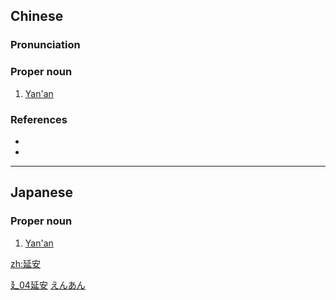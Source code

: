 ==Chinese==
{{zh-forms}}

===Pronunciation===
{{zh-pron
|m=Yán'ān
|c=jin4 on1
|cat=pn
}}

===Proper noun===
{{zh-proper noun}}

# [[Yan'an]]

===References===
* {{pedialite|延安|lang=zh}}
* {{cite-web
|url=http://baike.baidu.com/view/24582.htm
|title=延安
|work=Baidu online Encyclopedia
|language=Mandarin
|accessdate=2008-08-21}}

[[Category:zh:Cities|廴04延安]]

----

==Japanese==
{{ja-kanjitab|えん|あん|yomi=o}}

===Proper noun===
{{ja-pos|えんあん|proper}}

# [[Yan'an]]

[[Category:ja:Cities|えんあん]]

[[zh:延安]]